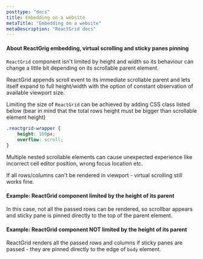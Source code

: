 ```yaml
---
posttype: "docs"
title: Embedding on a website
metaTitle: "Embedding on a website"
metaDescription: "ReactGrid docs"
---
```


#### About ReactGrig embedding, virtual scrolling and sticky panes pinning

`ReactGrid` component isn't limited by height and width so its behaviour can change a little bit depending on its scrollable parent element.

ReactGrid appends scroll event to its immediate scrollable parent and lets itself expand to full height/width with the option of
constant observation of available viewport size.

Limiting the size of `ReactGrid` can be achieved by adding CSS class listed below 
(bear in mind that the total rows height must be bigger than scrollable element height)

```css
.reactgrid-wrapper {
    height: 100px;
    overflow: scroll;
}
```

Multiple nested scrollable elements can cause unexpected experience like incorrect cell editor position, wrong focus location etc.


<Callout color="info">
	<i class="fas fa-exclamation-circle pr-2"></i>
	If all rows/columns can't be rendered in viewport - virtual scrolling still works fine.
</Callout>

#### Example: ReactGrid component limited by the height of its parent

<div className={'py-4'}>
    <LimitedHeightByParentSample/>
</div>  

In this case, not all the passed rows can be rendered, so scrollbar appears and sticky pane is pinned directly to the top of the 
parent element. 

#### Example: ReactGrid component NOT limited by the height of its parent

<div className={'py-4'}>
    <NotLimitedHeightByParentSample />
</div>    

ReactGrid renders all the passed rows and columns if sticky panes are passed - they are pinned directly to the edge 
of `body` element.